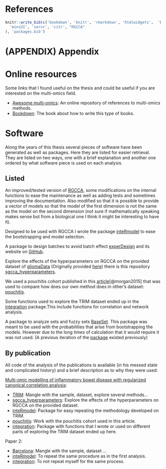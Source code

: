 # References {.unnumbered}

```r
knitr::write_bib(c('bookdown', 'knitr', 'rmarkdown', 'htmlwidgets',  'DT',
  'miniUI', 'servr', 'citr', "RGCCA"
), 'packages.bib')
```

::: {#refs}
:::

# (APPENDIX) Appendix {.unnumbered}

# Online resources

Some links that I found useful on the thesis and could be useful if you are interested on the multi-omics field.

-   [Awesome multi-omics](https://github.com/mikelove/awesome-multi-omics): An online repository of references to multi-omics methods.
-   [Bookdown](https://github.com/rstudio/bookdown/): The book about how to write this type of books.

# Software

Along the years of this thesis several pieces of software have been generated as well as packages.
Here they are listed for easier retrieval.
They are listed on two ways, one with a brief explanation and another one ordered by what software piece is used on each analysis.

## Listed

An improved/tested version of [RGCCA](https://github.com/llrs/RGCCA), some modifications on the internal functions to ease the maintenance as well as adding tests and sometimes improving the documentation.
Also modified so that it is possible to provide a vector of models so that the model of the first dimension is not the same as the model on the second dimension (not sure if mathematically speaking makes sense but from a biological one I think it might be interesting to have it).

Designed to be used with RGCCA I wrote the package [inteRmodel](https:github.com/llrs/inteRmodel) to ease the bootstrapping and model selection.

A package to design batches to avoid batch effect [experDesign](https://cran.r-project.org/package=experDesign) and its website on [GitHub](https://github.com/llrs/experDesign).

Explore the effects of the hyperparameters on RGCCA on the provided dataset of [gliomaData](https://github.com/llrs/gliomaData) (Originally provided [here](http://biodev.cea.fr/sgcca/)) there is this repository [sgcca_hyperparameters](https://github.com/llrs/sgcca_hyperparameters).

We used a pouchitis cohort published in this [article](https://dx.doi.org/10.1186/s13059-015-0637-x)[@morgan2015] that was used to compare how does our own method does in other's dataset: [pouchitis](https://github.com/llrs/pouchitis).

Some functions used to explore the TRIM dataset ended up in the [integration](https://github.com/llrs/integration-helper) package.This include functions for correlation and network analysis.

A package to analyze sets and fuzzy sets [BaseSet](https://github.com/rOpenSci/BaseSet).
This package was meant to be used with the probabilities that arise from bootstrapping the models.
However due to the long times of calculation that it would require it was not used.
(A previous iteration of the [package](https://github.com/llrs/GSEAdv "GSEAdv package") existed previously)

## By publication

All code of the analysis of the publications is available (in his messed state and complicated history) and a brief description as to why they were used:

[Multi-omic modelling of inflammatory bowel disease with regularized canonical correlation analysis](https://journals.plos.org/plosone/article?id=10.1371/journal.pone.0246367):

-   [TRIM](https://github.com/llrs/TRIM): Mangle with the sample, dataset, explore several methods...
-   [sgcca_hyperparameters](https://github.com/llrs/sgcca_hyperparameters): Explore the effects of the hyperparameters on RGCCA on the provided dataset.
-   [inteRmodel](https://github.com/llrs/inteRmodel): Package for easy repeating the methodology developed on TRIM.
-   [pouchitis](https://github.com/llrs/pouchitis): Work with the pouchitis cohort used in this article.
-   [integration](https://github.com/llrs/integration-helper): Package with functions that I wrote or used on different parts of exploring the TRIM dataset ended up here.

Paper 2:

-   [Barcelona](https://github.com/llrs/Barcelona): Mangle with the sample, dataset ...
-   [inteRmodel](https://github.com/llrs/inteRmodel): To repeat the same procedure as in the first analysis.
-   [integration](https://github.com/llrs/integration-helper): To not repeat myself for the same process.
